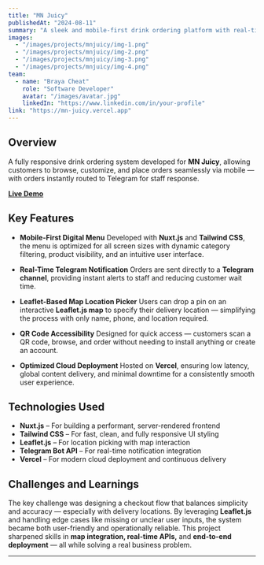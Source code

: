```yaml
---
title: "MN Juicy"
publishedAt: "2024-08-11"
summary: "A sleek and mobile-first drink ordering platform with real-time Telegram integration and map-based delivery precision — built to modernize MN Juicy's ordering experience."
images:
  - "/images/projects/mnjuicy/img-1.png"
  - "/images/projects/mnjuicy/img-2.png"
  - "/images/projects/mnjuicy/img-3.png"
  - "/images/projects/mnjuicy/img-4.png"
team:
  - name: "Braya Cheat"
    role: "Software Developer"
    avatar: "/images/avatar.jpg"
    linkedIn: "https://www.linkedin.com/in/your-profile"
link: "https://mn-juicy.vercel.app"
---
```


## Overview

A fully responsive drink ordering system developed for **MN Juicy**, allowing customers to browse, customize, and place orders seamlessly via mobile — with orders instantly routed to Telegram for staff response.

**[Live Demo](https://mn-juicy.vercel.app/menu)**

## Key Features

- **Mobile-First Digital Menu**
  Developed with **Nuxt.js** and **Tailwind CSS**, the menu is optimized for all screen sizes with dynamic category filtering, product visibility, and an intuitive user interface.

- **Real-Time Telegram Notification**
  Orders are sent directly to a **Telegram channel**, providing instant alerts to staff and reducing customer wait time.

- **Leaflet-Based Map Location Picker**
  Users can drop a pin on an interactive **Leaflet.js map** to specify their delivery location — simplifying the process with only name, phone, and location required.

- **QR Code Accessibility**
  Designed for quick access — customers scan a QR code, browse, and order without needing to install anything or create an account.

- **Optimized Cloud Deployment**
  Hosted on **Vercel**, ensuring low latency, global content delivery, and minimal downtime for a consistently smooth user experience.

## Technologies Used

- **Nuxt.js** – For building a performant, server-rendered frontend
- **Tailwind CSS** – For fast, clean, and fully responsive UI styling
- **Leaflet.js** – For location picking with map interaction
- **Telegram Bot API** – For real-time notification integration
- **Vercel** – For modern cloud deployment and continuous delivery

## Challenges and Learnings

The key challenge was designing a checkout flow that balances simplicity and accuracy — especially with delivery locations. By leveraging **Leaflet.js** and handling edge cases like missing or unclear user inputs, the system became both user-friendly and operationally reliable. This project sharpened skills in **map integration, real-time APIs,** and **end-to-end deployment** — all while solving a real business problem.

---
